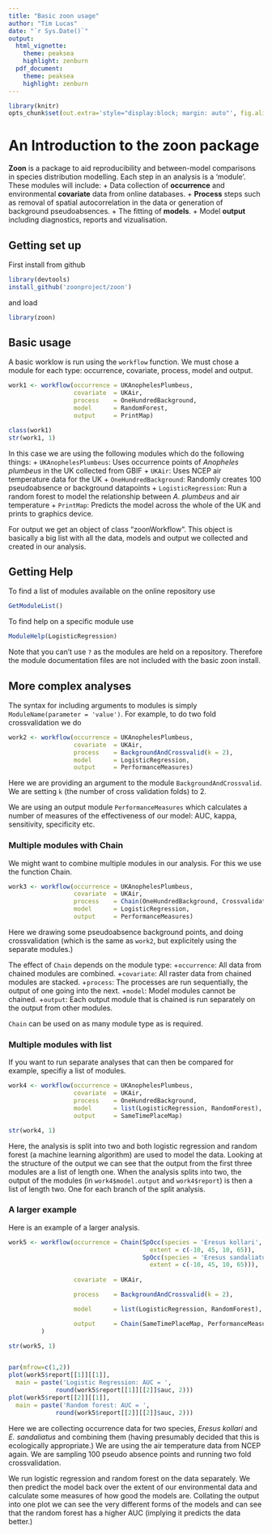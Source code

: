 ```yaml
---
title: "Basic zoon usage"
author: "Tim Lucas"
date: "`r Sys.Date()`"
output: 
  html_vignette:
    theme: peaksea
    highlight: zenburn
  pdf_document:
    theme: peaksea
    highlight: zenburn
---
```


<!--
%\VignetteEngine{knitr::knitr}
%\VignetteIndexEntry{Basic zoon usage}
-->


```r
library(knitr)
opts_chunk$set(out.extra='style="display:block; margin: auto"', fig.align="center")
```

An Introduction to the **zoon** package
=======================================


**Zoon** is a package to aid reproducibility and between-model comparisons in species distribution modelling. Each step in an analysis is a 'module'. These modules will include: 
+ Data collection of **occurrence** and environmental **covariate** data from online databases. 
+ **Process** steps such as removal of spatial autocorrelation in the data or generation of background pseudoabsences.
+ The fitting of **models**.
+ Model **output** including diagnostics, reports and vizualisation.



Getting set up
----------------------------

First install from github
```r
library(devtools)
install_github('zoonproject/zoon')
```

and load

```r
library(zoon)
```

Basic usage
----------------------------

A basic worklow is run using the `workflow` function. We must chose a module for each type: occurrence, covariate, process, model and output.

```r
work1 <- workflow(occurrence = UKAnophelesPlumbeus,
                  covariate  = UKAir,
                  process    = OneHundredBackground,
                  model      = RandomForest,
                  output     = PrintMap)

class(work1)
str(work1, 1)
```

In this case we are using the following modules which do the following things:
+ `UKAnophelesPlumbeus`: Uses occurrence points of _Anopheles plumbeus_ in the UK collected from GBIF
+ `UKAir`: Uses NCEP air temperature data for the UK
+ `OneHundredBackground`: Randomly creates 100 pseudoabsence or background datapoints
+ `LogisticRegression`: Run a random forest to model the relationship between _A. plumbeus_ and air temperature
+ `PrintMap`: Predicts the model across the whole of the UK and prints to graphics device. 

For output we get an object of class "zoonWorkflow". This object is basically a big list with all the data, models and output we collected and created in our analysis.

Getting Help
--------------

To find a list of modules available on the online repository use

```r
GetModuleList()
```

To find help on a specific module use

```r
ModuleHelp(LogisticRegression)
```     
Note that you can't use `?` as the modules are held on a repository. Therefore the module documentation files are not included with the basic zoon install.



More complex analyses
-----------------------

The syntax for including arguments to modules is simply `ModuleName(parameter = 'value')`. For example, to do two fold crossvalidation we do

```r
work2 <- workflow(occurrence = UKAnophelesPlumbeus,
                  covariate  = UKAir,
                  process    = BackgroundAndCrossvalid(k = 2),
                  model      = LogisticRegression,
                  output     = PerformanceMeasures)
```

Here we are providing an argument to the module `BackgroundAndCrossvalid`. We are setting `k` (the number of cross validation folds) to 2.

We are using an output module `PerformanceMeasures` which calculates a number of measures of the effectiveness of our model: AUC, kappa, sensitivity, specificity etc.


### Multiple modules with Chain

We might want to combine multiple modules in our analysis. For this we use the function Chain.

```r
work3 <- workflow(occurrence = UKAnophelesPlumbeus,
                  covariate  = UKAir,
                  process    = Chain(OneHundredBackground, Crossvalidate),
                  model      = LogisticRegression,
                  output     = PerformanceMeasures)
```
Here we drawing some pseudoabsence background points, and doing crossvalidation (which is the same as `work2`, but explicitely using the separate modules.)

The effect of `Chain` depends on the module type: 
+`occurrence`: All data from chained modules are combined.
+`covariate`: All raster data from chained modules are stacked.
+`process`: The processes are run sequentially, the output of one going into the next.
+`model`: Model modules cannot be chained.
+`output`: Each output module that is chained is run separately on the output from other modules.

`Chain` can be used on as many module type as is required.

### Multiple modules with list

If you want to run separate analyses that can then be compared for example, specifiy a list of modules.

```r
work4 <- workflow(occurrence = UKAnophelesPlumbeus,
                  covariate  = UKAir,
                  process    = OneHundredBackground,
                  model      = list(LogisticRegression, RandomForest),
                  output     = SameTimePlaceMap)

str(work4, 1)
```
Here, the analysis is split into two and both logistic regression and random forest (a machine learning algorithm) are used to model the data. Looking at the structure of the output we can see that the output from the first three modules are a list of length one. When the analysis splits into two, the output of the modules (in `work4$model.output` and `work4$report`) is then a list of length two. One for each branch of the split analysis.



### A larger example

Here is an example of a larger analysis.

```r
work5 <- workflow(occurrence = Chain(SpOcc(species = 'Eresus kollari', 
                                       extent = c(-10, 45, 10, 65)),
                                     SpOcc(species = 'Eresus sandaliatus', 
                                       extent = c(-10, 45, 10, 65))),
 
                  covariate  = UKAir,

                  process    = BackgroundAndCrossvalid(k = 2),

                  model      = list(LogisticRegression, RandomForest),

                  output     = Chain(SameTimePlaceMap, PerformanceMeasures)
         )

str(work5, 1)


par(mfrow=c(1,2))
plot(work5$report[[1]][[1]], 
  main = paste('Logistic Regression: AUC = ', 
             round(work5$report[[1]][[2]]$auc, 2)))
plot(work5$report[[2]][[1]],
  main = paste('Random forest: AUC = ', 
             round(work5$report[[2]][[2]]$auc, 2)))
```

Here we are collecting occurrence data for two species, _Eresus kollari_ and _E. sandaliatus_ and combining them (having presumably decided that this is ecologically appropriate.) We are using the air temperature data from NCEP again. We are sampling 100 pseudo absence points and running two fold crossvalidation.

We run logistic regression and random forest on the data separately. We then predict the model back over the extent of our environmental data and calculate some measures of how good the models are. Collating the output into one plot we can see the very different forms of the models and can see that the random forest has a higher AUC (implying it predicts the data better.)








